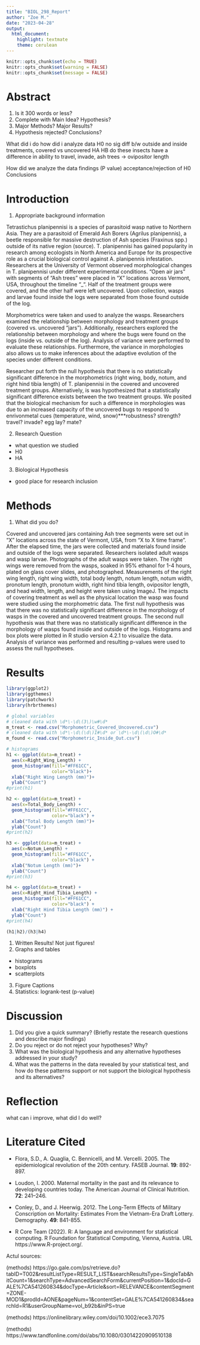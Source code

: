 ```yaml
---
title: "BIOL_298_Report"
author: "Zoe M."
date: "2023-04-28"
output: 
  html_document: 
    highlight: textmate
    theme: cerulean
---
```


```r
knitr::opts_chunk$set(echo = TRUE)
knitr::opts_chunk$set(warning = FALSE)
knitr::opts_chunk$set(message = FALSE)
```

# Abstract #
1. Is it 300 words or less?
2. Complete with Main Idea? Hypothesis?
3. Major Methods? Major Results?
4. Hypothesis rejected? Conclusions?

What did i do
how did i analyze data
H0 no sig diff b/w outside and inside treatments, covered vs uncovered
HA
HB do these insects have a difference in ability to travel, invade, ash trees -> ovipositor length

How did we analyze the data
findings (P value)
acceptance/rejection of H0
Conclusions

# Introduction #

1. Appropriate background information

Tetrastichus planipennisi is a species of parasitoid wasp native to Northern Asia. They are a parasitoid of Emerald Ash Borers (Agrilus planipennis), a beetle responsible for massive destruction of Ash species (Fraxinus spp.) outside of its native region (source). T. planipennisi has gained popularity in research among ecologists in North America and Europe for its prospective role as a crucial biological control against A. planipennis infestation. Researchers at the University of Vermont observed morphological changes in T. planipennisi under different experimental conditions. "Open air jars" with segments of "Ash trees" were placed in "X" locations across Vermont, USA, throughout the timeline "_". Half of the treatment groups were covered, and the other half were left uncovered. Upon collection, wasps and larvae found inside the logs were separated from those found outside of the log. 

Morphometrics were taken and used to analyze the wasps. Researchers examined the relationship between morphology and treatment groups (covered vs. uncovered "jars"). Additionally, researchers explored the relationship between morphology and where the bugs were found on the logs (inside vs. outside of the log). Analysis of variance were performed to evaluate these relationships. Furthermore, the variance in morphologies also allows us to make inferences about the adaptive evolution of the species under different conditions.

Researcher put forth the null hypothesis that there is no statistically significant difference in the morphometrics (right wing, body, notum, and right hind tibia length) of T. planipennisi in the covered and uncovered treatment groups. Alternatively, is was hypothesized that a statistically significant difference exists between the two treatment groups. We posited that the biological mechanism for such a difference in morphologies was due to an increased capacity of the uncovered bugs to respond to enrivonmetal cues (temperature, wind, snow)***robustness? strength? travel? invade? egg lay? mate?


2. Research Question
- what question we studied
- H0
- HA

3. Biological Hypothesis
- good place for research inclusion

# Methods #

1. What did you do?

Covered and uncovered jars containing Ash tree segments were set out in "X" locations across the state of Vermont, USA, from "X to X time frame". After the elapsed time, the jars were collected and materials found inside and outside of the logs were separated. Researchers isolated adult wasps and wasp larvae. Photographs of the adult wasps were taken. The right wings were removed from the wasps, soaked in 95% ethanol for 1-4 hours, plated on glass cover slides, and photographed. Measurements of the right wing length, right wing width, total body length, notum length, notum width, pronotum length, pronotum width, right hind tibia length, ovipositor length, and head width, length, and height were taken using ImageJ.  The impacts of covering treatment as well as the physical location the wasp was found were studied using the morphometric data. The first null hypothesis was that there was no statistically significant difference in the morphology of wasps in the covered and uncovered treatment groups. The second null hypothesis was that there was no statistically significant difference in the morphology of wasps found inside and outside of the logs. Histograms and box plots were plotted in R studio version 4.2.1 to visualize the data. Analysis of variance was performed and resulting p-values were used to assess the null hypotheses.

# Results #

```r
library(ggplot2)
library(ggthemes)
library(patchwork)
library(hrbrthemes)
```


```r
# global variables
# cleaned data with \d*\-\d\(3\)\w#\d*
m_treat <- read.csv("Morphometric_Covered_Uncovered.csv")
# cleaned data with \d*\-\d\(\d\)I#\d* or \d*\-\d\(\d\)O#\d*
m_found <- read.csv("Morphometric_Inside_Out.csv")
```


```r
# histograms
h1 <- ggplot(data=m_treat) +
  aes(x=Right_Wing_Length) + 
  geom_histogram(fill="#FF61CC",
                 color="black")+ 
  xlab("Right Wing Length (mm)")+
  ylab("Count")
#print(h1)

h2 <- ggplot(data=m_treat) +
  aes(x=Total_Body_Length) + 
  geom_histogram(fill="#FF61CC",
                 color="black") +
  xlab("Total Body Length (mm)")+
  ylab("Count")
#print(h2)

h3 <- ggplot(data=m_treat) +
  aes(x=Notum_Length) + 
  geom_histogram(fill="#FF61CC",
                 color="black") +
  xlab("Notum Length (mm)")+
  ylab("Count")
#print(h3)

h4 <- ggplot(data=m_treat) +
  aes(x=Right_Hind_Tibia_Length) + 
  geom_histogram(fill="#FF61CC",
                 color="black") +
  xlab("Right Hind Tibia Length (mm)") +
  ylab("Count")
#print(h4)

(h1|h2)/(h3|h4)
```



1. Written Results! Not just figures!
2. Graphs and tables
- histograms
- boxplots
- scatterplots
3. Figure Captions
4. Statistics: logrank-test (p-value)

# Discussion #

1. Did you give a quick summary? (Briefly restate the research questions and describe major findings)
2. Do you reject or do not reject your hypotheses? Why?
3. What was the biological hypothesis and any alternative hypotheses addressed in your study?
4. What was the patterns in the data revealed by your statistical test, and how do these patterns support
or not support the biological hypothesis and its alternatives?

# Reflection #

what can i improve, what did I do well?

# Literature Cited # 

+ Flora, S.D., A. Quaglia, C. Bennicelli, and M. Vercelli. 2005. The epidemiological revolution of the 20th century. FASEB Journal. **19**: 892-897.

+ Loudon, I. 2000. Maternal mortality in the past and its relevance to developing countries today. The American Journal of Clinical Nutrition. **72**: 241–246.

+ Conley, D., and J. Heerwig. 2012. The Long-Term Effects of Military Conscription on Mortality: Estimates From the Vietnam-Era Draft Lottery. Demography. **49**: 841-855.

+ R Core Team (2022). R: A language and environment for statistical computing. R Foundation for Statistical Computing, Vienna, Austria. URL https://www.R-project.org/.

Actul sources:

(methods) https://go.gale.com/ps/retrieve.do?tabID=T002&resultListType=RESULT_LIST&searchResultsType=SingleTab&hitCount=1&searchType=AdvancedSearchForm&currentPosition=1&docId=GALE%7CA541260834&docType=Article&sort=RELEVANCE&contentSegment=ZONE-MOD1&prodId=AONE&pageNum=1&contentSet=GALE%7CA541260834&searchId=R1&userGroupName=vol_b92b&inPS=true

(methods) https://onlinelibrary.wiley.com/doi/10.1002/ece3.7075

(methods) https://www.tandfonline.com/doi/abs/10.1080/03014220909510138



